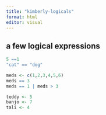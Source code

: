 ```yaml
---
title: "kimberly-logicals"
format: html
editor: visual
---
```


## a few logical expressions
```r
5 ==1
"cat" == "dog"

meds <- c(1,2,3,4,5,6)
meds == 3
meds == 1 | meds > 3

teddy <- 5
banjo <- 7
tali <- 4
```

